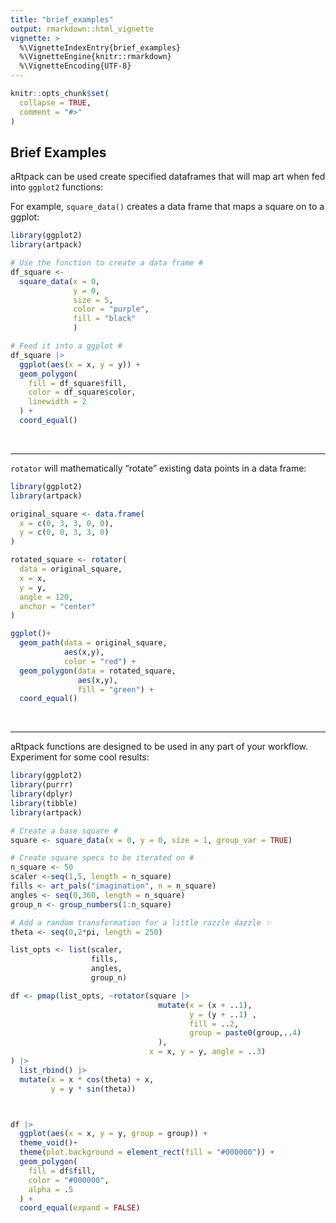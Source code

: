 ```yaml
---
title: "brief_examples"
output: rmarkdown::html_vignette
vignette: >
  %\VignetteIndexEntry{brief_examples}
  %\VignetteEngine{knitr::rmarkdown}
  %\VignetteEncoding{UTF-8}
---
```


```r
knitr::opts_chunk$set(
  collapse = TRUE,
  comment = "#>"
)
```

## Brief Examples

aRtpack can be used create specified dataframes that will map art when fed into `ggplot2` functions:

For example, `square_data()` creates a data frame that maps a square on to a ggplot:
```r
library(ggplot2)
library(artpack)

# Use the function to create a data frame #
df_square <-
  square_data(x = 0,
              y = 0,
              size = 5,
              color = "purple",
              fill = "black"
              )

# Feed it into a ggplot #
df_square |>
  ggplot(aes(x = x, y = y)) +
  geom_polygon(
    fill = df_square$fill,
    color = df_square$color,
    linewidth = 2
  ) +
  coord_equal()


```

<br>

---

`rotator` will mathematically "rotate" existing data points in a data frame:
```r
library(ggplot2)
library(artpack)

original_square <- data.frame(
  x = c(0, 3, 3, 0, 0),
  y = c(0, 0, 3, 3, 0)
)

rotated_square <- rotator(
  data = original_square,
  x = x,
  y = y,
  angle = 120,
  anchor = "center"
)

ggplot()+
  geom_path(data = original_square,
            aes(x,y),
            color = "red") +
  geom_polygon(data = rotated_square,
               aes(x,y),
               fill = "green") +
  coord_equal()
```
<br>

---

aRtpack functions are designed to be used in any part of your workflow. Experiment for some cool results:
```r
library(ggplot2)
library(purrr)
library(dplyr)
library(tibble)
library(artpack)

# Create a base square #
square <- square_data(x = 0, y = 0, size = 1, group_var = TRUE) 

# Create square specs to be iterated on #
n_square <- 50
scaler <-seq(1,5, length = n_square)
fills <- art_pals("imagination", n = n_square)
angles <- seq(0,360, length = n_square)
group_n <- group_numbers(1:n_square)

# Add a random transformation for a little razzle dazzle ✨
theta <- seq(0,2*pi, length = 250)

list_opts <- list(scaler,
                  fills,
                  angles,
                  group_n)

df <- pmap(list_opts, ~rotator(square |>
                                 mutate(x = (x + ..1),
                                        y = (y + ..1) ,
                                        fill = ..2,
                                        group = paste0(group,..4)
                                 ),
                               x = x, y = y, angle = ..3)
) |> 
  list_rbind() |>
  mutate(x = x * cos(theta) + x,
         y = y * sin(theta))



df |>
  ggplot(aes(x = x, y = y, group = group)) +
  theme_void()+
  theme(plot.background = element_rect(fill = "#000000")) +
  geom_polygon(
    fill = df$fill,
    color = "#000000", 
    alpha = .5
  ) +
  coord_equal(expand = FALSE)

```

